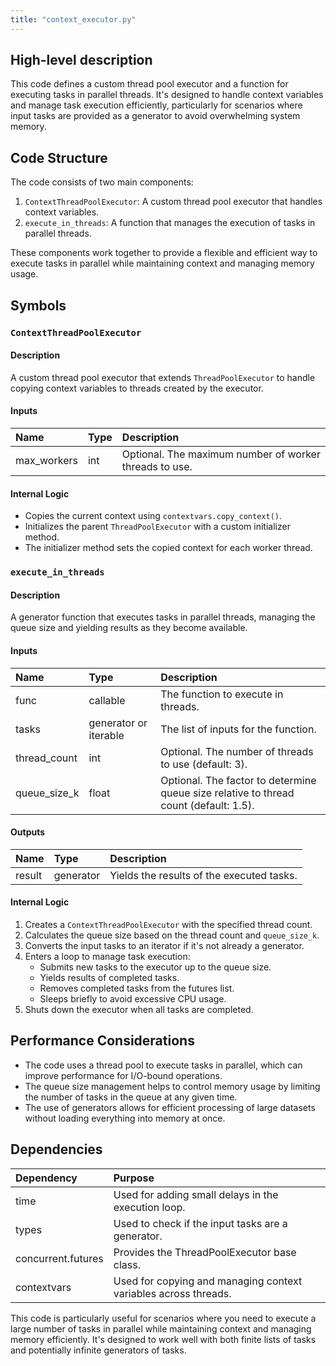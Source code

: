 ```yaml
---
title: "context_executor.py"
---
```


## High-level description
This code defines a custom thread pool executor and a function for executing tasks in parallel threads. It's designed to handle context variables and manage task execution efficiently, particularly for scenarios where input tasks are provided as a generator to avoid overwhelming system memory.

## Code Structure
The code consists of two main components:
1. `ContextThreadPoolExecutor`: A custom thread pool executor that handles context variables.
2. `execute_in_threads`: A function that manages the execution of tasks in parallel threads.

These components work together to provide a flexible and efficient way to execute tasks in parallel while maintaining context and managing memory usage.

## Symbols

### `ContextThreadPoolExecutor`
#### Description
A custom thread pool executor that extends `ThreadPoolExecutor` to handle copying context variables to threads created by the executor.

#### Inputs
| Name | Type | Description |
|:-----|:-----|:------------|
| max_workers | int | Optional. The maximum number of worker threads to use. |

#### Internal Logic
- Copies the current context using `contextvars.copy_context()`.
- Initializes the parent `ThreadPoolExecutor` with a custom initializer method.
- The initializer method sets the copied context for each worker thread.

### `execute_in_threads`
#### Description
A generator function that executes tasks in parallel threads, managing the queue size and yielding results as they become available.

#### Inputs
| Name | Type | Description |
|:-----|:-----|:------------|
| func | callable | The function to execute in threads. |
| tasks | generator or iterable | The list of inputs for the function. |
| thread_count | int | Optional. The number of threads to use (default: 3). |
| queue_size_k | float | Optional. The factor to determine queue size relative to thread count (default: 1.5). |

#### Outputs
| Name | Type | Description |
|:-----|:-----|:------------|
| result | generator | Yields the results of the executed tasks. |

#### Internal Logic
1. Creates a `ContextThreadPoolExecutor` with the specified thread count.
2. Calculates the queue size based on the thread count and `queue_size_k`.
3. Converts the input tasks to an iterator if it's not already a generator.
4. Enters a loop to manage task execution:
   - Submits new tasks to the executor up to the queue size.
   - Yields results of completed tasks.
   - Removes completed tasks from the futures list.
   - Sleeps briefly to avoid excessive CPU usage.
5. Shuts down the executor when all tasks are completed.

## Performance Considerations
- The code uses a thread pool to execute tasks in parallel, which can improve performance for I/O-bound operations.
- The queue size management helps to control memory usage by limiting the number of tasks in the queue at any given time.
- The use of generators allows for efficient processing of large datasets without loading everything into memory at once.

## Dependencies
| Dependency | Purpose |
|:-----------|:--------|
| time | Used for adding small delays in the execution loop. |
| types | Used to check if the input tasks are a generator. |
| concurrent.futures | Provides the ThreadPoolExecutor base class. |
| contextvars | Used for copying and managing context variables across threads. |

This code is particularly useful for scenarios where you need to execute a large number of tasks in parallel while maintaining context and managing memory efficiently. It's designed to work well with both finite lists of tasks and potentially infinite generators of tasks.